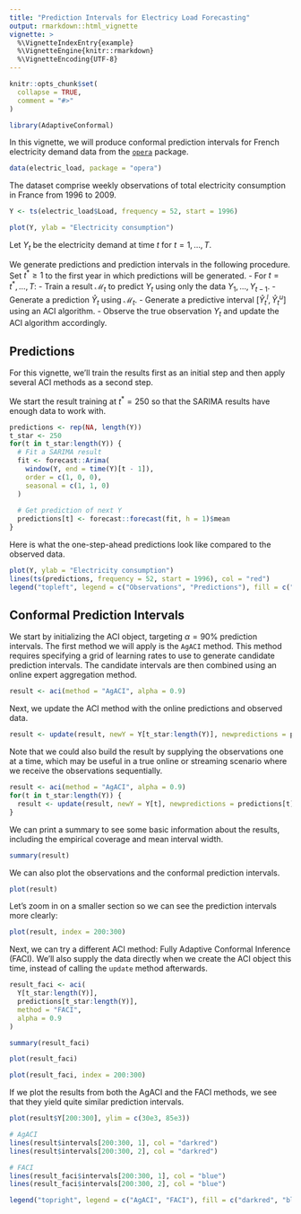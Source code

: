 ```yaml
---
title: "Prediction Intervals for Electricy Load Forecasting"
output: rmarkdown::html_vignette
vignette: >
  %\VignetteIndexEntry{example}
  %\VignetteEngine{knitr::rmarkdown}
  %\VignetteEncoding{UTF-8}
---
```


```r
knitr::opts_chunk$set(
  collapse = TRUE,
  comment = "#>"
)
```

```r
library(AdaptiveConformal)
```

In this vignette, we will produce conformal prediction intervals for French electricity demand data from the [`opera`](https://cran.r-project.org/web/packages/opera/index.html) package.

```r
data(electric_load, package = "opera")
```

The dataset comprise weekly observations of total electricity consumption in France from 1996 to 2009. 
```r
Y <- ts(electric_load$Load, frequency = 52, start = 1996)
```

```r
plot(Y, ylab = "Electricity consumption")
```

Let $Y_t$ be the electricity demand at time $t$ for $t = 1, \dots, T$. 

We generate predictions and prediction intervals in the following procedure. Set $t^* \geq 1$ to the first year in which predictions will be generated.
- For $t = t^*, \dots, T$:
  - Train a result $\mathcal{M}_t$ to predict $Y_t$ using only the data $Y_1, \dots, Y_{t-1}$.
  - Generate a prediction $\hat{Y}_t$ using $\mathcal{M}_t$.
  - Generate a predictive interval $[\hat{Y}_t^l, \hat{Y}_t^u]$ using an ACI algorithm.
  - Observe the true observation $Y_t$ and update the ACI algorithm accordingly. 

## Predictions
For this vignette, we'll train the results first as an initial step and then apply several ACI methods as a second step. 

We start the result training at $t^* = 250$ so that the SARIMA results have enough data to work with.

```r
predictions <- rep(NA, length(Y))
t_star <- 250
for(t in t_star:length(Y)) {
  # Fit a SARIMA result 
  fit <- forecast::Arima(
    window(Y, end = time(Y)[t - 1]), 
    order = c(1, 0, 0), 
    seasonal = c(1, 1, 0)
  )
  
  # Get prediction of next Y
  predictions[t] <- forecast::forecast(fit, h = 1)$mean
}
```

Here is what the one-step-ahead predictions look like compared to the observed data.
```r
plot(Y, ylab = "Electricity consumption")
lines(ts(predictions, frequency = 52, start = 1996), col = "red")
legend("topleft", legend = c("Observations", "Predictions"), fill = c("black", "red"))
```

## Conformal Prediction Intervals
We start by initializing the ACI object, targeting $\alpha = 90\%$ prediction intervals. The first method we will apply is the `AgACI` method. This method requires specifying a grid of learning rates to use to generate candidate prediction intervals. The candidate intervals are then combined using an online expert aggregation method.
```r
result <- aci(method = "AgACI", alpha = 0.9)
```

Next, we update the ACI method with the online predictions and observed data.
```r
result <- update(result, newY = Y[t_star:length(Y)], newpredictions = predictions[t_star:length(Y)])
```

Note that we could also build the result by supplying the observations one at a time, which may be useful in a true online or streaming scenario where we receive the observations sequentially.
```r
result <- aci(method = "AgACI", alpha = 0.9)
for(t in t_star:length(Y)) {
  result <- update(result, newY = Y[t], newpredictions = predictions[t])
}
```

We can print a summary to see some basic information about the results, including the empirical coverage and mean interval width.
```r
summary(result)
```

We can also plot the observations and the conformal prediction intervals.
```r
plot(result)
```

Let's zoom in on a smaller section so we can see the prediction intervals more clearly:
```r
plot(result, index = 200:300)
```

Next, we can try a different ACI method: Fully Adaptive Conformal Inference (FACI). We'll also supply the data directly when we create the ACI object this time, instead of calling the `update` method afterwards.
```r
result_faci <- aci(
  Y[t_star:length(Y)],
  predictions[t_star:length(Y)],
  method = "FACI", 
  alpha = 0.9
)
```

```r
summary(result_faci)
```

```r
plot(result_faci)
```

```r
plot(result_faci, index = 200:300)
```

If we plot the results from both the AgACI and the FACI methods, we see that they yield quite similar prediction intervals.
```r
plot(result$Y[200:300], ylim = c(30e3, 85e3))

# AgACI
lines(result$intervals[200:300, 1], col = "darkred")
lines(result$intervals[200:300, 2], col = "darkred")

# FACI
lines(result_faci$intervals[200:300, 1], col = "blue")
lines(result_faci$intervals[200:300, 2], col = "blue")

legend("topright", legend = c("AgACI", "FACI"), fill = c("darkred", "blue"))
```

